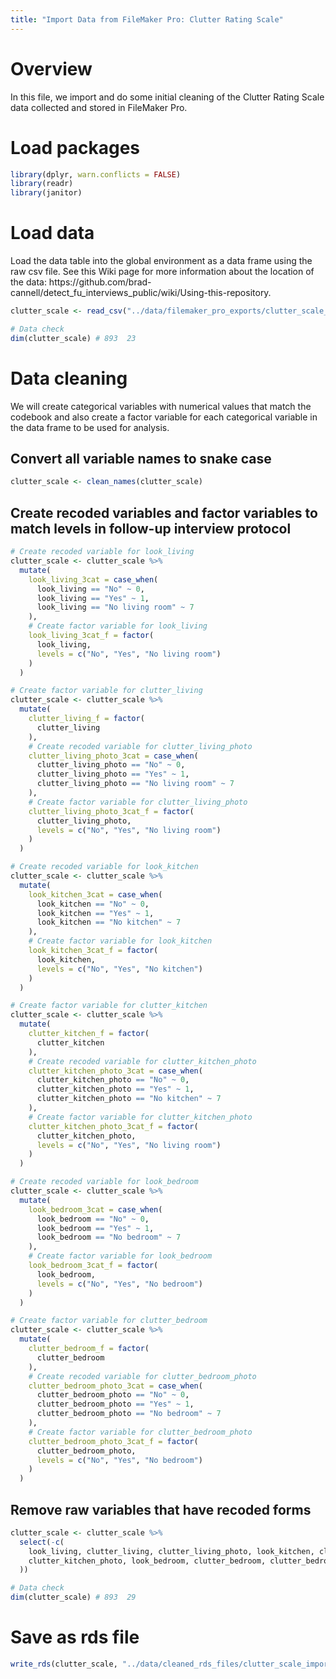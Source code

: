 ```yaml
---
title: "Import Data from FileMaker Pro: Clutter Rating Scale"
---
```


# Overview

In this file, we import and do some initial cleaning of the Clutter Rating Scale data collected and stored in FileMaker Pro.


# Load packages

```r
library(dplyr, warn.conflicts = FALSE)
library(readr)
library(janitor)
```


# Load data

Load the data table into the global environment as a data frame using the raw csv file. See this Wiki page for more information about the location of the data: https://github.com/brad-cannell/detect_fu_interviews_public/wiki/Using-this-repository. 

```r
clutter_scale <- read_csv("../data/filemaker_pro_exports/clutter_scale_import.csv")
```

```r
# Data check
dim(clutter_scale) # 893  23
```


# Data cleaning

We will create categorical variables with numerical values that match the codebook and also create a factor variable for each categorical variable in the data frame to be used for analysis.

## Convert all variable names to snake case

```r
clutter_scale <- clean_names(clutter_scale)
```

## Create recoded variables and factor variables to match levels in follow-up interview protocol

```r
# Create recoded variable for look_living
clutter_scale <- clutter_scale %>%
  mutate(
    look_living_3cat = case_when(
      look_living == "No" ~ 0,
      look_living == "Yes" ~ 1,
      look_living == "No living room" ~ 7
    ),
    # Create factor variable for look_living
    look_living_3cat_f = factor(
      look_living,
      levels = c("No", "Yes", "No living room")
    )
  )
```

```r
# Create factor variable for clutter_living
clutter_scale <- clutter_scale %>%
  mutate(
    clutter_living_f = factor(
      clutter_living
    ),
    # Create recoded variable for clutter_living_photo
    clutter_living_photo_3cat = case_when(
      clutter_living_photo == "No" ~ 0,
      clutter_living_photo == "Yes" ~ 1,
      clutter_living_photo == "No living room" ~ 7
    ),
    # Create factor variable for clutter_living_photo
    clutter_living_photo_3cat_f = factor(
      clutter_living_photo,
      levels = c("No", "Yes", "No living room")
    )
  )
```

```r
# Create recoded variable for look_kitchen
clutter_scale <- clutter_scale %>%
  mutate(
    look_kitchen_3cat = case_when(
      look_kitchen == "No" ~ 0,
      look_kitchen == "Yes" ~ 1,
      look_kitchen == "No kitchen" ~ 7
    ),
    # Create factor variable for look_kitchen
    look_kitchen_3cat_f = factor(
      look_kitchen,
      levels = c("No", "Yes", "No kitchen")
    )
  )
```

```r
# Create factor variable for clutter_kitchen
clutter_scale <- clutter_scale %>%
  mutate(
    clutter_kitchen_f = factor(
      clutter_kitchen
    ),
    # Create recoded variable for clutter_kitchen_photo
    clutter_kitchen_photo_3cat = case_when(
      clutter_kitchen_photo == "No" ~ 0,
      clutter_kitchen_photo == "Yes" ~ 1,
      clutter_kitchen_photo == "No kitchen" ~ 7
    ),
    # Create factor variable for clutter_kitchen_photo
    clutter_kitchen_photo_3cat_f = factor(
      clutter_kitchen_photo,
      levels = c("No", "Yes", "No living room")
    )
  )
```

```r
# Create recoded variable for look_bedroom
clutter_scale <- clutter_scale %>%
  mutate(
    look_bedroom_3cat = case_when(
      look_bedroom == "No" ~ 0,
      look_bedroom == "Yes" ~ 1,
      look_bedroom == "No bedroom" ~ 7
    ),
    # Create factor variable for look_bedroom
    look_bedroom_3cat_f = factor(
      look_bedroom,
      levels = c("No", "Yes", "No bedroom")
    )
  )
```

```r
# Create factor variable for clutter_bedroom
clutter_scale <- clutter_scale %>%
  mutate(
    clutter_bedroom_f = factor(
      clutter_bedroom
    ),
    # Create recoded variable for clutter_bedroom_photo
    clutter_bedroom_photo_3cat = case_when(
      clutter_bedroom_photo == "No" ~ 0,
      clutter_bedroom_photo == "Yes" ~ 1,
      clutter_bedroom_photo == "No bedroom" ~ 7
    ),
    # Create factor variable for clutter_bedroom_photo
    clutter_bedroom_photo_3cat_f = factor(
      clutter_bedroom_photo,
      levels = c("No", "Yes", "No bedroom")
    )
  )
```

## Remove raw variables that have recoded forms

```r
clutter_scale <- clutter_scale %>%
  select(-c(
    look_living, clutter_living, clutter_living_photo, look_kitchen, clutter_kitchen,
    clutter_kitchen_photo, look_bedroom, clutter_bedroom, clutter_bedroom_photo
  ))
```

```r
# Data check
dim(clutter_scale) # 893  29
```


# Save as rds file

```r
write_rds(clutter_scale, "../data/cleaned_rds_files/clutter_scale_import.rds")
```
